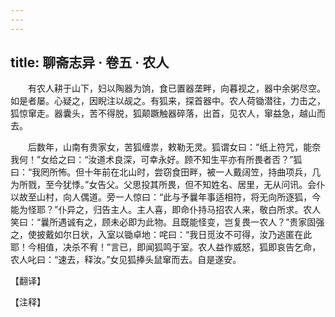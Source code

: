 ```yaml
---
---
---
```

title: 聊斋志异 · 卷五 · 农人
---

　　有农人耕于山下，妇以陶器为饷，食已置器垄畔，向暮视之，器中余粥尽空。如是者屡。心疑之，因睨注以觇之。有狐来，探首器中。农人荷锄潜往，力击之，狐惊窜走。器囊头，苦不得脱，狐颠蹶触器碎落，出首，见农人，窜益急，越山而去。

　　后数年，山南有贵家女，苦狐缠祟，敕勒无灵。狐谓女曰：“纸上符咒，能奈我何！”女给之曰：“汝道术良深，可幸永好。顾不知生平亦有所畏者否？”狐曰：“我罔所怖。但十年前在北山时，尝窃食田畔，被一人戴阔笠，持曲项兵，几为所戮，至今犹悸。”女告父。父思投其所畏，但不知姓名、居里，无从问讯。会仆以故至山村，向人偶道。旁一人惊曰：“此与予曩年事适相符，将无向所逐狐，今能为怪耶？”仆异之，归告主人。主人喜，即命仆持马招农人来，敬白所求。农人笑曰：“曩所遇诚有之，顾未必即为此物。且既能怪变，岂复畏一农人？”贵家固强之，使披戴如尔日状，入室以锄卓地：咤曰：“我日觅汝不可得，汝乃逃匿在此耶！今相值，决杀不宥！”言已，即闻狐鸣于室。农人益作威怒，狐即哀告乞命，农人叱曰：“速去，释汝。”女见狐捧头鼠窜而去。自是遂安。

【翻译】

【注释】

